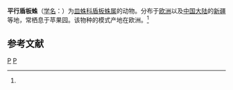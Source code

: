 {{Speciesbox
| taxon = Pelecopsis parallela
| binomial_authority = (Wider, 1834)<ref name='id13346'>{{cite web| url =http://www.bioinfo.cn/db05/BjdwSpecies.php?action=view&id=13346| title =平行盾板蛛| work =《中国动物物种编目数据库》| publisher =中国科学院微生物研究所| author =中国科学院动物研究所| accessdate =2009-04-28| deadurl =yes| archiveurl =https://web.archive.org/web/20160305045013/http://www.bioinfo.cn/db05/BjdwSpecies.php?action=view&id=13346| archivedate =2016-03-05}}</ref>
}}

'''平行盾板蛛'''（[[学名|学名]]：{{lang|la|''Pelecopsis parallela''}}）为[[皿蛛科|皿蛛科]][[盾板蛛属|盾板蛛属]]的动物。分布于[[欧洲|欧洲]]以及[[中国大陆|中国大陆]]的[[新疆|新疆]]等地，常栖息于苹果园。该物种的模式产地在欧洲。<ref name='id13346'/>

== 参考文献 ==
{{reflist}}

{{蜘蛛小作品}}

{{taxonbar}}
[[Category:_1834年描述的动物|P]]
[[Category:盾板蛛属|P]]